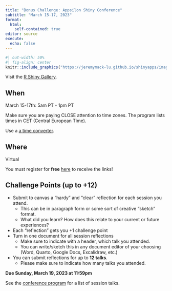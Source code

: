 ```yaml
---
title: "Bonus Challenge: Appsilon Shiny Conference"
subtitle: "March 15-17, 2023"
format: 
  html:
    self-contained: true
editor: source
execute: 
  echo: false
---
```


```r
#| out-width: 50%
#| fig-align: center
knitr::include_graphics("https://jeremymack-lu.github.io/shinyapps/images/shiny_hex.png")
```

Visit the [R Shiny Gallery](https://shiny.rstudio.com/gallery/).


## When

March 15-17th: 5am PT - 1pm PT

::: callout-warning
Make sure you are paying CLOSE attention to time zones. The program lists times in CET (Central European Time).

Use a [a time converter](https://www.worldtimebuddy.com/).
:::

## Where

Virtual

::: callout-caution
You must register for **free** [here](https://shinyconf.appsilon.com/registration/) to receive the links!
:::

## Challenge Points (up to +12)
+ Submit to canvas a "hardy" and "clear" reflection for each session you attend.
  + This can be in paragraph form or some sort of creative "sketch" format.
  + What did you learn? How does this relate to your current or future experiences?
+ Each "reflection" gets you +1 challenge point
+ Turn in one document for all session reflections
  + Make sure to indicate with a header, which talk you attended.
  + You can write/sketch this in any document editor of your choosing (Word, Quarto, Google Docs, Excalidraw, etc.)
+ You can submit reflections for up to **12 talks**.
  + Please make sure to indicate how many talks you attended.
  
**Due Sunday, March 19, 2023 at 11:59pm**

See the [conference program](https://shinyconf.appsilon.com/conference-scheduler/?utm_medium=social&utm_source=twitter&utm_campaign=scheduler) for a list of session talks. 
